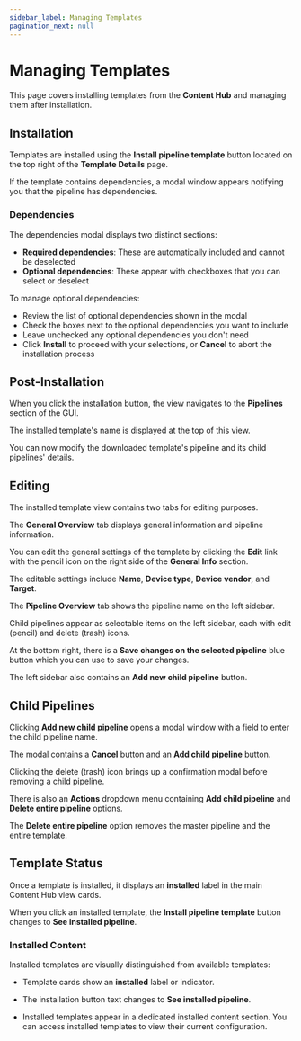 ```yaml
---
sidebar_label: Managing Templates
pagination_next: null
---
```


# Managing Templates

This page covers installing templates from the **Content Hub** and managing them after installation.

## Installation

Templates are installed using the **Install pipeline template** button located on the top right of the **Template Details** page.

If the template contains dependencies, a modal window appears notifying you that the pipeline has dependencies.

<Include id="templates-cannot-be-reinstalled" />

### Dependencies

The dependencies modal displays two distinct sections:

- **Required dependencies**: These are automatically included and cannot be deselected
- **Optional dependencies**: These appear with checkboxes that you can select or deselect

To manage optional dependencies:

- Review the list of optional dependencies shown in the modal
- Check the boxes next to the optional dependencies you want to include
- Leave unchecked any optional dependencies you don't need
- Click **Install** to proceed with your selections, or **Cancel** to abort the installation process

## Post-Installation

When you click the installation button, the view navigates to the **Pipelines** section of the GUI.

The installed template's name is displayed at the top of this view.

You can now modify the downloaded template's pipeline and its child pipelines' details.

## Editing

The installed template view contains two tabs for editing purposes.

The **General Overview** tab displays general information and pipeline information.

You can edit the general settings of the template by clicking the **Edit** link with the pencil icon on the right side of the **General Info** section.

The editable settings include **Name**, **Device type**, **Device vendor**, and **Target**.

The **Pipeline Overview** tab shows the pipeline name on the left sidebar.

Child pipelines appear as selectable items on the left sidebar, each with edit (pencil) and delete (trash) icons.

At the bottom right, there is a **Save changes on the selected pipeline** blue button which you can use to save your changes.

The left sidebar also contains an **Add new child pipeline** button.

## Child Pipelines

Clicking **Add new child pipeline** opens a modal window with a field to enter the child pipeline name.

The modal contains a **Cancel** button and an **Add child pipeline** button.

Clicking the delete (trash) icon brings up a confirmation modal before removing a child pipeline.

There is also an **Actions** dropdown menu containing **Add child pipeline** and **Delete entire pipeline** options.

The **Delete entire pipeline** option removes the master pipeline and the entire template.

## Template Status

Once a template is installed, it displays an **installed** label in the main Content Hub view cards.

When you click an installed template, the **Install pipeline template** button changes to **See installed pipeline**.

### Installed Content

Installed templates are visually distinguished from available templates:

- Template cards show an **installed** label or indicator.

- The installation button text changes to **See installed pipeline**.

- Installed templates appear in a dedicated installed content section. You can access installed templates to view their current configuration.
